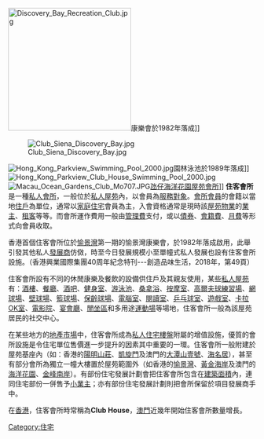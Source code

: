 {{multiple issues
|
{{Copyedit|time=2010-10-26T05:24:45+00:00}}
{{Npov|time=2010-10-26T05:24:45+00:00}}
{{Unreferenced|time=2010-10-26T05:24:45+00:00}}
}}

[[File:Discovery_Bay_Recreation_Club.jpg|250px]]康樂會於1982年落成]]

[[File:Club_Siena_Discovery_Bay.jpg|thumb]]

[[File:Hong_Kong_Parkview_Swimming_Pool_2000.jpg|thumb]]園林泳池於1989年落成]]
[[File:Hong_Kong_Parkview_Club_House_Swimming_Pool_2000.jpg|thumb]]
[[File:Macau_Ocean_Gardens_Club_Mo707.JPG|thumb]][[氹仔|氹仔]][[海洋花園|海洋花園]][[屋苑|屋苑]][[會所|會所]]]]
'''住客會所'''是一種[[私人會所|私人會所]]，一般位於[[私人屋苑|私人屋苑]]內，以會員為[[顧客|服務對象]]。[[會所|會所]][[會員|會員]]的會籍以當地[[住戶|住戶]]為單位，通常以[[家庭|家庭]][[住宅|住宅]]會員為主，入會資格通常是現時該[[屋苑|屋苑]][[物業|物業]]的[[業主|業主]]、[[租客|租客]]等等。而會所運作費用一般由[[管理費|管理費]]支付，或以[[債券|債券]]、[[會籍費|會籍費]]、[[月費|月費]]等形式向會員收取。

香港首個住客會所位於[[愉景灣|愉景灣]]第一期的愉景灣康樂會，於1982年落成啟用，此舉引發其他私人[[發展商|發展商]]仿傚，時至今日發展規模小至單幢式私人發展也設有住客會所設施。（香港興業國際集團40周年紀念特刊---創造品味生活，2018年，第49頁） 

住客會所設有不同的休閒康樂及餐飲的設備供住戶及其親友使用，某些[[私人屋苑|私人屋苑]]有：[[酒樓|酒樓]]、[[餐廳|餐廳]]、[[酒吧|酒吧]]、[[健身室|健身室]]、[[游泳池|游泳池]]、[[桑拿浴|桑拿浴]]、[[按摩室|按摩室]]、[[高爾夫球練習場|高爾夫球練習場]]、[[網球場|網球場]]、[[壁球場|壁球場]]、[[籃球場|籃球場]]、[[保齡球場|保齡球場]]、[[電腦室|電腦室]]、[[閱讀室|閱讀室]]、[[乒乓球室|乒乓球室]]、[[遊戲室|遊戲室]]、[[卡拉OK室|卡拉OK室]]、[[電影院|電影院]]、[[宴會廳|宴會廳]]、[[閒坐區|閒坐區]]和多用途[[運動場|運動場]]等場地，住客會所一般為該屋苑居民的社交中心。

在某些地方的[[地產市場|地產市場]]中，住客會所成為[[私人住宅|私人住宅]][[樓盤|樓盤]]附屬的增值設施，優質的會所設施是令住宅單位售價進一步提升的因素其中重要的一環。住客會所一般附建於屋苑基座內（如：香港的[[陽明山莊|陽明山莊]]、[[凱旋門_(香港)|凱旋門]]及澳門的[[大潭山壹號|大潭山壹號]]、[[海名居|海名居]]），甚至有部分會所為獨立一幢大樓置於屋苑範圍外（如香港的[[愉景灣|愉景灣]]、[[香港黃金海岸|黃金海岸]]及澳門的[[海洋花園|海洋花園]]、[[金峰南岸|金峰南岸]]）。有部份住宅發展計劃會把住客會所包含在[[建築面積|建築面積]]內，連同住宅部份一併售予[[小業主|小業主]]；亦有部份住宅發展計劃則把會所保留於項目發展商手中。

在[[香港|香港]]，住客會所時常稱為'''Club House'''，[[澳門|澳門]]近幾年開始住客會所數量增長。<div class="references-small"></div>
{{Commons category|Club houses (real estate)}}

[[Category:住宅|Category:住宅]]